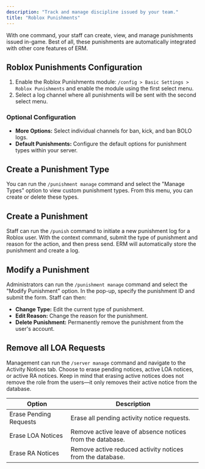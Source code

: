 ```yaml
---
description: "Track and manage discipline issued by your team."
title: "Roblox Punishments"
---
```


With one command, your staff can create, view, and manage punishments issued in-game. Best of all, these punishments are automatically integrated with other core features of ERM.

## Roblox Punishments Configuration

1. Enable the Roblox Punishments module: `/config > Basic Settings > Roblox Punishments` and enable the module using the first select menu.
2. Select a log channel where all punishments will be sent with the second select menu.

### Optional Configuration

- **More Options:** Select individual channels for ban, kick, and ban BOLO logs.
- **Default Punishments:** Configure the default options for punishment types within your server.

## Create a Punishment Type

You can run the `/punishment manage` command and select the "Manage Types" option to view custom punishment types. From this menu, you can create or delete these types.

## Create a Punishment

Staff can run the `/punish` command to initiate a new punishment log for a Roblox user. With the context command, submit the type of punishment and reason for the action, and then press send. ERM will automatically store the punishment and create a log.

## Modify a Punishment

Administrators can run the `/punishment manage` command and select the "Modify Punishment" option. In the pop-up, specify the punishment ID and submit the form. Staff can then:

- **Change Type:** Edit the current type of punishment.
- **Edit Reason:** Change the reason for the punishment.
- **Delete Punishment:** Permanently remove the punishment from the user's account.

## Remove all LOA Requests

Management can run the `/server manage` command and navigate to the Activity Notices tab. Choose to erase pending notices, active LOA notices, or active RA notices. Keep in mind that erasing active notices does not remove the role from the users—it only removes their active notice from the database.

| **Option**             | **Description**                                           |
| ---------------------- | --------------------------------------------------------- |
| Erase Pending Requests | Erase all pending activity notice requests.               |
| Erase LOA Notices      | Remove active leave of absence notices from the database. |
| Erase RA Notices       | Remove active reduced activity notices from the database. |